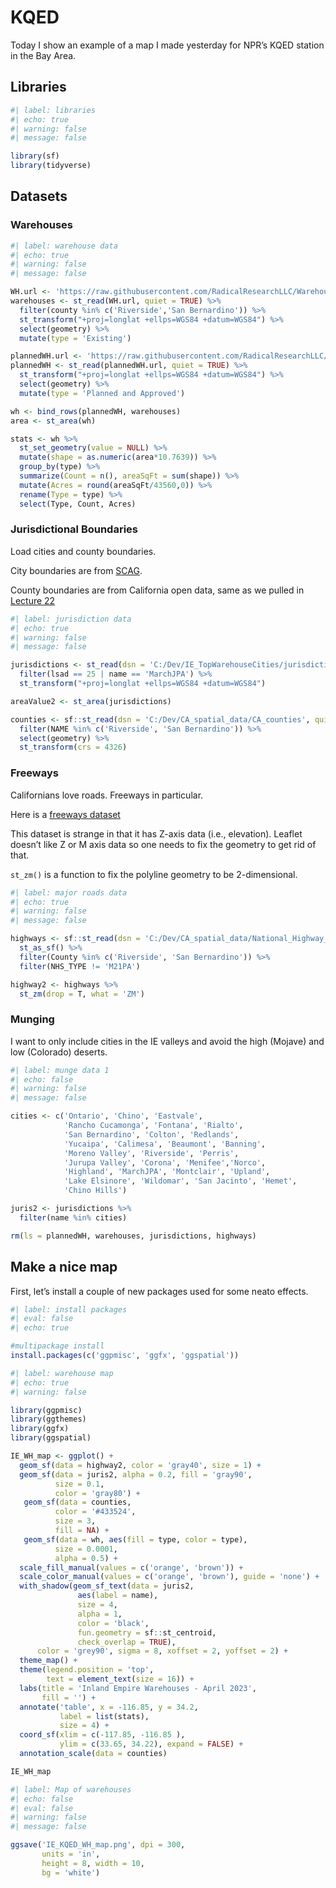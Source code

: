 # KQED  {#sec-kqed}

::: {.callout-note appearance="simple"}
Today I show an example of a map I made yesterday for NPR's KQED station in the Bay Area.
:::

## Libraries

```r
#| label: libraries
#| echo: true
#| warning: false
#| message: false

library(sf)
library(tidyverse)


```

## Datasets

### Warehouses

```r
#| label: warehouse data
#| echo: true
#| warning: false
#| message: false

WH.url <- 'https://raw.githubusercontent.com/RadicalResearchLLC/WarehouseMap/main/WarehouseCITY/geoJSON/finalParcels.geojson'
warehouses <- st_read(WH.url, quiet = TRUE) %>% 
  filter(county %in% c('Riverside','San Bernardino')) %>% 
  st_transform("+proj=longlat +ellps=WGS84 +datum=WGS84") %>% 
  select(geometry) %>% 
  mutate(type = 'Existing')

plannedWH.url <- 'https://raw.githubusercontent.com/RadicalResearchLLC/PlannedWarehouses/main/plannedWarehouses.geojson'
plannedWH <- st_read(plannedWH.url, quiet = TRUE) %>% 
  st_transform("+proj=longlat +ellps=WGS84 +datum=WGS84") %>% 
  select(geometry) %>% 
  mutate(type = 'Planned and Approved')

wh <- bind_rows(plannedWH, warehouses)
area <- st_area(wh)

stats <- wh %>% 
  st_set_geometry(value = NULL) %>% 
  mutate(shape = as.numeric(area*10.7639)) %>% 
  group_by(type) %>% 
  summarize(Count = n(), areaSqFt = sum(shape)) %>% 
  mutate(Acres = round(areaSqFt/43560,0)) %>% 
  rename(Type = type) %>% 
  select(Type, Count, Acres)

```

### Jurisdictional Boundaries

Load cities and county boundaries.

City boundaries are from [SCAG](https://gisdata-scag.opendata.arcgis.com/datasets/27b134459761486991f0b72f8a9a67c5).  

County boundaries are from California open data, same as we pulled in [Lecture 22](https://mikem-radicalresearch.quarto.pub/environmental-data-visualization/research.html#load-libraries) 

```r
#| label: jurisdiction data
#| echo: true
#| warning: false
#| message: false

jurisdictions <- st_read(dsn = 'C:/Dev/IE_TopWarehouseCities/jurisdictions.geojson', quiet = TRUE) %>% 
  filter(lsad == 25 | name == 'MarchJPA') %>% 
  st_transform("+proj=longlat +ellps=WGS84 +datum=WGS84")

areaValue2 <- st_area(jurisdictions)

counties <- sf::st_read(dsn = 'C:/Dev/CA_spatial_data/CA_counties', quiet = TRUE) %>% 
  filter(NAME %in% c('Riverside', 'San Bernardino')) %>% 
  select(geometry) %>% 
  st_transform(crs = 4326)

```
### Freeways

Californians love roads.  Freeways in particular. 

Here is a [freeways dataset](https://data.ca.gov/dataset/national-highway-system)

This dataset is strange in that it has Z-axis data (i.e., elevation). Leaflet doesn't like Z or M axis data so one needs to fix the geometry to get rid of that.  

`st_zm()` is a function to fix the polyline geometry to be 2-dimensional.  

```r
#| label: major roads data
#| echo: true
#| warning: false
#| message: false

highways <- sf::st_read(dsn = 'C:/Dev/CA_spatial_data/National_Highway_System.geojson', quiet = TRUE) %>% 
  st_as_sf() %>% 
  filter(County %in% c('Riverside', 'San Bernardino')) %>%
  filter(NHS_TYPE != 'M21PA')

highway2 <- highways %>%  
  st_zm(drop = T, what = 'ZM')

```

### Munging 

I want to only include cities in the IE valleys and avoid the high (Mojave) and low (Colorado) deserts. 

```r
#| label: munge data 1
#| echo: false
#| warning: false
#| message: false

cities <- c('Ontario', 'Chino', 'Eastvale',
            'Rancho Cucamonga', 'Fontana', 'Rialto',
            'San Bernardino', 'Colton', 'Redlands',
            'Yucaipa', 'Calimesa', 'Beaumont', 'Banning',
            'Moreno Valley', 'Riverside', 'Perris', 
            'Jurupa Valley', 'Corona', 'Menifee','Norco',
            'Highland', 'MarchJPA', 'Montclair', 'Upland',
            'Lake Elsinore', 'Wildomar', 'San Jacinto', 'Hemet',
            'Chino Hills')

juris2 <- jurisdictions %>% 
  filter(name %in% cities)

rm(ls = plannedWH, warehouses, jurisdictions, highways)

```

## Make a nice map

First, let's install a couple of new packages used for some neato effects.

```r
#| label: install packages
#| eval: false
#| echo: true

#multipackage install 
install.packages(c('ggpmisc', 'ggfx', 'ggspatial'))

```

```r
#| label: warehouse map
#| echo: true
#| warning: false

library(ggpmisc)
library(ggthemes)
library(ggfx)
library(ggspatial)

IE_WH_map <- ggplot() +
  geom_sf(data = highway2, color = 'gray40', size = 1) +
  geom_sf(data = juris2, alpha = 0.2, fill = 'gray90',
          size = 0.1,
          color = 'gray80') + 
   geom_sf(data = counties, 
          color = '#433524', 
          size = 3,
          fill = NA) +
   geom_sf(data = wh, aes(fill = type, color = type), 
          size = 0.0001,
          alpha = 0.5) +
  scale_fill_manual(values = c('orange', 'brown')) +
  scale_color_manual(values = c('orange', 'brown'), guide = 'none') +
  with_shadow(geom_sf_text(data = juris2,
               aes(label = name), 
               size = 4, 
               alpha = 1,
               color = 'black',
               fun.geometry = sf::st_centroid,
               check_overlap = TRUE), 
      color = 'grey90', sigma = 8, xoffset = 2, yoffset = 2) +
  theme_map() +
  theme(legend.position = 'top',
        text = element_text(size = 16)) +
  labs(title = 'Inland Empire Warehouses - April 2023',
       fill = '') +
  annotate('table', x = -116.85, y = 34.2,
           label = list(stats),
           size = 4) +
  coord_sf(xlim = c(-117.85, -116.85 ),
           ylim = c(33.65, 34.22), expand = FALSE) +
  annotation_scale(data = counties)

IE_WH_map
```

```r
#| label: Map of warehouses
#| echo: false
#| eval: false
#| warning: false
#| message: false

ggsave('IE_KQED_WH_map.png', dpi = 300,
       units = 'in',
       height = 8, width = 10,
       bg = 'white')

```


